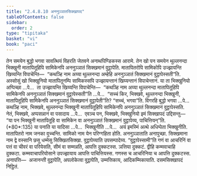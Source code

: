 ```yaml
---
title: "2.4.8.10 अननुञ्ञातसिक्खापद"
tableOfContents: false
sidebar:
  order: 2
type: "tipitaka"
basket: "vi"
book: "paci"
---
```



<DynamicBreadcrumb />

<Division number="1162" book="paci">

<Paragraph number="3393" book="paci">
तेन समयेन बुद्धो भगवा सावत्थियं विहरति जेतवने अनाथपिण्डिकस्स आरामे. तेन खो पन समयेन थुल्लनन्दा भिक्खुनी मातापितूहिपि सामिकेनपि अननुञ्ञातं सिक्खमानं वुट्ठापेति. मातापितरोपि सामिकोपि उज्झायन्ति खिय्यन्ति विपाचेन्ति—  “कथञ्हि नाम अय्या थुल्लनन्दा अम्हेहि अननुञ्ञातं सिक्खमानं वुट्ठापेस्सती”ति.
</Paragraph>

<Paragraph number="3394" book="paci">
अस्सोसुं खो भिक्खुनियो मातापितूनम्पि सामिकस्सपि उज्झायन्तानं खिय्यन्तानं विपाचेन्तानं. या ता भिक्खुनियो अप्पिच्छा …पे…  ता उज्झायन्ति खिय्यन्ति विपाचेन्ति—  “कथञ्हि नाम अय्या थुल्लनन्दा मातापितूहिपि सामिकेनपि अननुञ्ञातं सिक्खमानं वुट्ठापेस्सती”ति …पे…  “सच्चं किर, भिक्खवे, थुल्लनन्दा भिक्खुनी, मातापितूहिपि सामिकेनपि अननुञ्ञातं सिक्खमानं वुट्ठापेती”ति? “सच्चं, भगवा”ति. विगरहि बुद्धो भगवा …पे…  कथञ्हि नाम, भिक्खवे, थुल्लनन्दा भिक्खुनी मातापितूहिपि सामिकेनपि अननुञ्ञातं सिक्खमानं वुट्ठापेस्सति. नेतं, भिक्खवे, अप्पसन्नानं वा पसादाय …पे…  एवञ्च पन, भिक्खवे, भिक्खुनियो इमं सिक्खापदं उद्दिसन्तु—
</Paragraph>

</Division>
<Division number="1163" book="paci">

<Paragraph number="3395" book="paci">
<Emphasis>“या पन भिक्खुनी मातापितूहि वा सामिकेन वा अननुञ्ञातं सिक्खमानं वुट्ठापेय्य, पाचित्तियन्”</Emphasis>ति. (*80*:<Emphasis>135</Emphasis>)
</Paragraph>

</Division>
<Division number="1164" book="paci">

<Paragraph number="3396" book="paci">
<Emphasis>या पना</Emphasis>ति या यादिसा …पे…  <Emphasis>भिक्खुनी</Emphasis>ति …पे…  अयं इमस्मिं अत्थे अधिप्पेता भिक्खुनीति.
</Paragraph>

<Paragraph number="3397" book="paci">
<Emphasis>मातापितरो</Emphasis> नाम जनका वुच्चन्ति. <Emphasis>सामिको</Emphasis> नाम येन परिग्गहिता होति. <Emphasis>अननुञ्ञाता</Emphasis>ति अनापुच्छा. <Emphasis>सिक्खमाना</Emphasis> नाम द्वे वस्सानि छसु धम्मेसु सिक्खितसिक्खा. <Emphasis>वुट्ठापेय्या</Emphasis>ति उपसम्पादेय्य.
</Paragraph>

<Paragraph number="3398" book="paci">
“वुट्ठापेस्सामी”ति गणं वा आचरिनिं वा पत्तं वा चीवरं वा परियेसति, सीमं वा सम्मन्नति, आपत्ति दुक्कटस्स. ञत्तिया दुक्कटं. द्वीहि कम्मवाचाहि दुक्कटा. कम्मवाचापरियोसाने उपज्झायाय आपत्ति पाचित्तियस्स. गणस्स च आचरिनिया च आपत्ति दुक्कटस्स.
</Paragraph>

</Division>
<Division number="1165" book="paci">

<Paragraph number="3399" book="paci">
अनापत्ति—  अजानन्ती वुट्ठापेति, अपलोकेत्वा वुट्ठापेति, उम्मत्तिकाय, आदिकम्मिकायाति.

</Paragraph>
</Division>

<Paragraph number="3400" type="center" book="paci">
दसमसिक्खापदं निट्ठितं.
</Paragraph>
